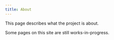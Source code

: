 ```yaml
---
title: About
---
```


This page describes what the project is about.

::: {.callout-warning}
Some pages on this site are still works-in-progress.
:::
